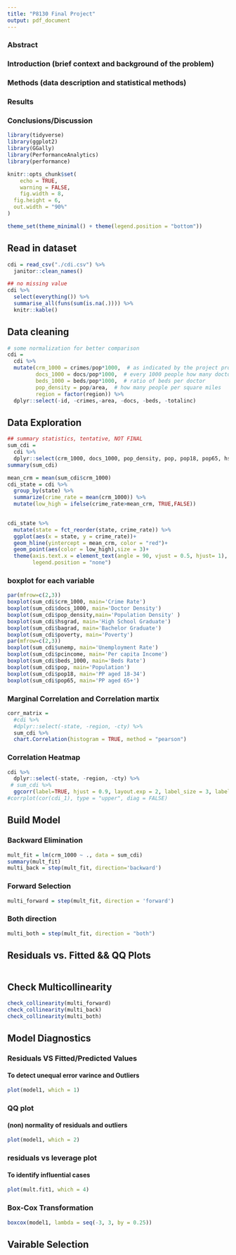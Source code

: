 ```yaml
---
title: "P8130 Final Project"
output: pdf_document
---
```



### Abstract  
### Introduction (brief context and background of the problem) 
### Methods (data description and statistical methods)  
### Results 
### Conclusions/Discussion  

```r
library(tidyverse)
library(ggplot2)
library(GGally)
library(PerformanceAnalytics)
library(performance)
```
```r
knitr::opts_chunk$set(
	echo = TRUE,
	warning = FALSE,
	fig.width = 8, 
  fig.height = 6,
  out.width = "90%"
)

theme_set(theme_minimal() + theme(legend.position = "bottom"))
```

## Read in dataset
```r
cdi = read_csv("./cdi.csv") %>% 
  janitor::clean_names()
```

```r
## no missing value
cdi %>% 
  select(everything()) %>%  
  summarise_all(funs(sum(is.na(.)))) %>% 
  knitr::kable()
```

## Data cleaning
```r
# some normalization for better comparison
cdi = 
  cdi %>% 
  mutate(crm_1000 = crimes/pop*1000,  # as indicated by the project prompt
         docs_1000 = docs/pop*1000,  # every 1000 people how many doctors
         beds_1000 = beds/pop*1000,  # ratio of beds per doctor
         pop_density = pop/area,  # how many people per square miles
         region = factor(region)) %>% 
  dplyr::select(-id, -crimes,-area, -docs, -beds, -totalinc)
```


## Data Exploration
```r
## summary statistics, tentative, NOT FINAL
sum_cdi = 
  cdi %>% 
  dplyr::select(crm_1000, docs_1000, pop_density, pop, pop18, pop65, hsgrad, bagrad, poverty,unemp, pcincome,beds_1000)
summary(sum_cdi)
```

```r
mean_crm = mean(sum_cdi$crm_1000)
cdi_state = cdi %>% 
  group_by(state) %>% 
  summarize(crime_rate = mean(crm_1000)) %>% 
  mutate(low_high = ifelse(crime_rate>mean_crm, TRUE,FALSE))
  

cdi_state %>% 
  mutate(state = fct_reorder(state, crime_rate)) %>% 
  ggplot(aes(x = state, y = crime_rate))+
  geom_hline(yintercept = mean_crm, color = "red")+
  geom_point(aes(color = low_high),size = 3)+
  theme(axis.text.x = element_text(angle = 90, vjust = 0.5, hjust= 1),
        legend.position = "none")
```

### boxplot for each variable
```r
par(mfrow=c(2,3))
boxplot(sum_cdi$crm_1000, main='Crime Rate')
boxplot(sum_cdi$docs_1000, main='Doctor Density')
boxplot(sum_cdi$pop_density,main='Population Density' )
boxplot(sum_cdi$hsgrad, main='High School Graduate')
boxplot(sum_cdi$bagrad, main='Bachelor Graduate')
boxplot(sum_cdi$poverty, main='Poverty')
par(mfrow=c(2,3))
boxplot(sum_cdi$unemp, main='Unemployment Rate')
boxplot(sum_cdi$pcincome, main='Per capita Income')
boxplot(sum_cdi$beds_1000, main='Beds Rate')
boxplot(sum_cdi$pop, main='Population')
boxplot(sum_cdi$pop18, main='PP aged 18-34')
boxplot(sum_cdi$pop65, main='PP aged 65+')
```



### Marginal Correlation and Correlation martix
```r
corr_matrix = 
  #cdi %>% 
  #dplyr::select(-state, -region, -cty) %>% 
  sum_cdi %>% 
  chart.Correlation(histogram = TRUE, method = "pearson")
```

### Correlation Heatmap
```r
cdi %>% 
  dplyr::select(-state, -region, -cty) %>% 
 # sum_cdi %>% 
  ggcorr(label=TRUE, hjust = 0.9, layout.exp = 2, label_size = 3, label_round = 2)
#corrplot(cor(cdi_1), type = "upper", diag = FALSE)
```

## Build Model

### Backward Elimination
```r
mult_fit = lm(crm_1000 ~ ., data = sum_cdi)
summary(mult_fit)
multi_back = step(mult_fit, direction='backward')
```


### Forward Selection
```r
multi_forward = step(mult_fit, direction = 'forward')
```

### Both direction
```r
multi_both = step(mult_fit, direction = "both")
```

## Residuals vs. Fitted && QQ Plots
```r

```


## Check Multicollinearity
```r
check_collinearity(multi_forward)
check_collinearity(multi_back)
check_collinearity(multi_both)
```




## Model Diagnostics

### Residuals VS Fitted/Predicted Values

#### To detect unequal error varince and Outliers

```r
plot(model1, which = 1)
```

### QQ plot

#### (non) normality of residuals and outliers

```r
plot(model1, which = 2)
```

### residuals vs leverage plot

#### To identify influential cases

```r

plot(mult.fit1, which = 4)
```

### Box-Cox Transformation

```r
boxcox(model1, lambda = seq(-3, 3, by = 0.25))
```



## Vairable Selection

